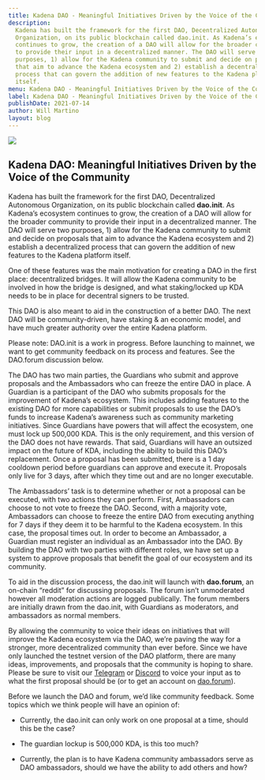 ```yaml
---
title: Kadena DAO - Meaningful Initiatives Driven by the Voice of the Community
description:
  Kadena has built the framework for the first DAO, Decentralized Autonomous
  Organization, on its public blockchain called dao.init. As Kadena’s ecosystem
  continues to grow, the creation of a DAO will allow for the broader community
  to provide their input in a decentralized manner. The DAO will serve two
  purposes, 1) allow for the Kadena community to submit and decide on proposals
  that aim to advance the Kadena ecosystem and 2) establish a decentralized
  process that can govern the addition of new features to the Kadena platform
  itself.
menu: Kadena DAO - Meaningful Initiatives Driven by the Voice of the Community
label: Kadena DAO - Meaningful Initiatives Driven by the Voice of the Community
publishDate: 2021-07-14
author: Will Martino
layout: blog
---
```


![](/assets/blog/1_2K75Ibcik7gE_uvL0JM2eA.webp)

## Kadena DAO: Meaningful Initiatives Driven by the Voice of the Community

Kadena has built the framework for the first DAO, Decentralized Autonomous
Organization, on its public blockchain called **dao.init**. As Kadena’s
ecosystem continues to grow, the creation of a DAO will allow for the broader
community to provide their input in a decentralized manner. The DAO will serve
two purposes, 1) allow for the Kadena community to submit and decide on
proposals that aim to advance the Kadena ecosystem and 2) establish a
decentralized process that can govern the addition of new features to the Kadena
platform itself.

One of these features was the main motivation for creating a DAO in the first
place: decentralized bridges. It will allow the Kadena community to be involved
in how the bridge is designed, and what staking/locked up KDA needs to be in
place for decentral signers to be trusted.

This DAO is also meant to aid in the construction of a better DAO. The next DAO
will be community-driven, have staking & an economic model, and have much
greater authority over the entire Kadena platform.

Please note: DAO.init is a work in progress. Before launching to mainnet, we
want to get community feedback on its process and features. See the DAO.forum
discussion below.

The DAO has two main parties, the Guardians who submit and approve proposals and
the Ambassadors who can freeze the entire DAO in place. A Guardian is a
participant of the DAO who submits proposals for the improvement of Kadena’s
ecosystem. This includes adding features to the existing DAO for more
capabilities or submit proposals to use the DAO’s funds to increase Kadena’s
awareness such as community marketing initiatives. Since Guardians have powers
that will affect the ecosystem, one must lock up 500,000 KDA. This is the only
requirement, and this version of the DAO does not have rewards. That said,
Guardians will have an outsized impact on the future of KDA, including the
ability to build this DAO’s replacement. Once a proposal has been submitted,
there is a 1 day cooldown period before guardians can approve and execute it.
Proposals only live for 3 days, after which they time out and are no longer
executable.

The Ambassadors’ task is to determine whether or not a proposal can be executed,
with two actions they can perform. First, Ambassadors can choose to not vote to
freeze the DAO. Second, with a majority vote, Ambassadors can choose to freeze
the entire DAO from executing anything for 7 days if they deem it to be harmful
to the Kadena ecosystem. In this case, the proposal times out. In order to
become an Ambassador, a Guardian must register an individual as an Ambassador
into the DAO. By building the DAO with two parties with different roles, we have
set up a system to approve proposals that benefit the goal of our ecosystem and
its community.

To aid in the discussion process, the dao.init will launch with **dao.forum**,
an on-chain “reddit” for discussing proposals. The forum isn’t unmoderated
however all moderation actions are logged publically. The forum members are
initially drawn from the dao.init, with Guardians as moderators, and ambassadors
as normal members.

By allowing the community to voice their ideas on initiatives that will improve
the Kadena ecosystem via the DAO, we’re paving the way for a stronger, more
decentralized community than ever before. Since we have only launched the
testnet version of the DAO platform, there are many ideas, improvements, and
proposals that the community is hoping to share. Please be sure to visit our
[Telegram](https://t.me/kadena_io) or [Discord](https://discord.io/kadena) to
voice your input as to what the first proposal should be (or to get an account
on
[dao.forum](https://kadena-io.github.io/dao.init-frontend/?app=forum&topicId=0&ui=topics)).

Before we launch the DAO and forum, we’d like community feedback. Some topics
which we think people will have an opinion of:

- Currently, the dao.init can only work on one proposal at a time, should this
  be the case?

- The guardian lockup is 500,000 KDA, is this too much?

- Currently, the plan is to have Kadena community ambassadors serve as DAO
  ambassadors, should we have the ability to add others and how?
